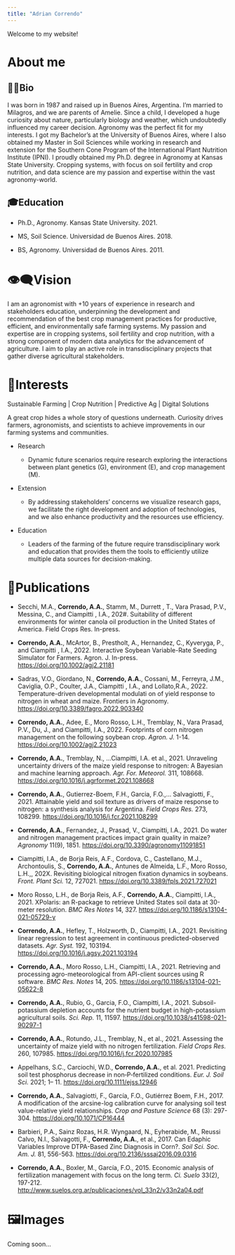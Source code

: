```yaml
---
title: "Adrian Correndo"
---
```


Welcome to my website!

# About me

::: panel-tabset
## 🙋🏻Bio

I was born in 1987 and raised up in Buenos Aires, Argentina. I'm married to Milagros, and we are parents of Amelie. Since a child, I developed a huge curiosity about nature, particularly biology and weather, which undoubtedly influenced my career decision. Agronomy was the perfect fit for my interests. I got my Bachelor's at the University of Buenos Aires, where I also obtained my Master in Soil Sciences while working in research and extension for the Southern Cone Program of the International Plant Nutrition Institute (IPNI). I proudly obtained my Ph.D. degree in Agronomy at Kansas State University. Cropping systems, with focus on soil fertility and crop nutrition, and data science are my passion and expertise within the vast agronomy-world.

## 🎓Education

-   Ph.D., Agronomy. Kansas State University. 2021.

-   MS, Soil Science. Universidad de Buenos Aires. 2018.

-   BS, Agronomy. Universidad de Buenos Aires. 2011.

# 
:::

# 👁️‍🗨️Vision

I am an agronomist with +10 years of experience in research and stakeholders education, underpinning the development and recommendation of the best crop management practices for productive, efficient, and environmentally safe farming systems. My passion and expertise are in cropping systems, soil fertility and crop nutrition, with a strong component of modern data analytics for the advancement of agriculture. I aim to play an active role in transdisciplinary projects that gather diverse agricultural stakeholders.

# 🌽Interests

Sustainable Farming \| Crop Nutrition \| Predictive Ag \| Digital Solutions

A great crop hides a whole story of questions underneath. Curiosity drives farmers, agronomists, and scientists to achieve improvements in our farming systems and communities.

-   Research

    -   Dynamic future scenarios require research exploring the interactions between plant genetics (G), environment (E), and crop management (M).

-   Extension

    -   By addressing stakeholders' concerns we visualize research gaps, we facilitate the right development and adoption of technologies, and we also enhance productivity and the resources use efficiency.

-   Education

    -   Leaders of the farming of the future require transdisciplinary work and education that provides them the tools to efficiently utilize multiple data sources for decision-making.

# 📑Publications

-   Secchi, M.A., **Correndo, A.A.**, Stamm, M., Durrett , T., Vara Prasad, P.V., Messina, C., and Ciampitti , I.A., 202#. Suitability of different environments for winter canola oil production in the United States of America. Field Crops Res. In-press.

-   **Correndo, A.A.**, McArtor, B., Prestholt, A., Hernandez, C., Kyveryga, P., and Ciampitti , I.A., 2022. Interactive Soybean Variable-Rate Seeding Simulator for Farmers. Agron. J. In-press. [https://doi.org/10.1002/agj2.21181](https://doi.org/10.1002/agj2.21181)

-   Sadras, V.O., Giordano, N., **Correndo, A.A.**, Cossani, M., Ferreyra, J.M., Caviglia, O.P., Coulter, J.A., Ciampitti , I.A., and Lollato,R.A., 2022. Temperature-driven developmental modulati on of yield response to nitrogen in wheat and maize. Frontiers in Agronomy. [https://doi.org/10.3389/fagro.2022.903340](https://doi.org/10.3389/fagro.2022.903340)

-   **Correndo, A.A.**, Adee, E., Moro Rosso, L.H., Tremblay, N., Vara Prasad, P.V., Du, J., and Ciampitti, I.A., 2022. Footprints of corn nitrogen management on the following soybean crop. *Agron. J.* 1-14. [https://doi.org/10.1002/agj2.21023](https://doi.org/10.1002/agj2.21023)

-   **Correndo, A.A.**, Tremblay, N., ...Ciampitti, I.A. et al., 2021. Unraveling uncertainty drivers of the maize yield response to nitrogen: A Bayesian and machine learning approach. *Agr. For. Meteorol.* 311, 108668. [https://doi.org/10.1016/j.agrformet.2021.108668](https://doi.org/10.1016/j.agrformet.2021.108668)

-   **Correndo, A.A.**, Gutierrez-Boem, F.H., Garcia, F.O.,... Salvagiotti, F., 2021. Attainable yield and soil texture as drivers of maize response to nitrogen: a synthesis analysis for Argentina. *Field Crops Res.* 273, 108299. [https://doi.org/10.1016/j.fcr.2021.108299](https://doi.org/10.1016/j.fcr.2021.108299)

-   **Correndo, A.A.**, Fernandez, J., Prasad, V., Ciampitti, I.A., 2021. Do water and nitrogen management practices impact grain quality in maize? *Agronomy* 11(9), 1851. [https://doi.org/10.3390/agronomy11091851](https://doi.org/10.3390/agronomy11091851)

-   Ciampitti, I.A., de Borja Reis, A.F., Cordova, C., Castellano, M.J., Archontoulis, S., **Correndo, A.A.**, Antunes de Almeida, L.F., Moro Rosso, L.H.,, 202X. Revisiting biological nitrogen fixation dynamics in soybeans. *Front. Plant Sci.* 12, 727021. [https://doi.org/10.3389/fpls.2021.727021](https://doi.org/10.3389/fpls.2021.727021)

-   Moro Rosso, L.H., de Borja Reis, A.F., **Correndo, A.A.**, Ciampitti, I.A., 2021. XPolaris: an R-package to retrieve United States soil data at 30-meter resolution. *BMC Res Notes* 14, 327. [https://doi.org/10.1186/s13104-021-05729-y](https://doi.org/10.1186/s13104-021-05729-y)

-   **Correndo, A.A.**, Hefley, T., Holzworth, D., Ciampitti, I.A., 2021. Revisiting linear regression to test agreement in continuous predicted-observed datasets. *Agr. Syst.* 192, 103194. [https://doi.org/10.1016/j.agsy.2021.103194](https://doi.org/10.1016/j.agsy.2021.103194)

-   **Correndo, A.A.**, Moro Rosso, L.H., Ciampitti, I.A., 2021. Retrieving and processing agro-meteorological from API-client sources using R software. *BMC Res. Notes* 14, 205. [https://doi.org/10.1186/s13104-021-05622-8](https://doi.org/10.1186/s13104-021-05622-8)

-   **Correndo, A.A.**, Rubio, G., Garcia, F.O., Ciampitti, I.A., 2021. Subsoil-potassium depletion accounts for the nutrient budget in high-potassium agricultural soils. *Sci. Rep.* 11, 11597. [https://doi.org/10.1038/s41598-021-90297-1](https://doi.org/10.1038/s41598-021-90297-1)

-   **Correndo, A.A.**, Rotundo, J.L., Tremblay, N., et al., 2021. Assessing the uncertainty of maize yield with no nitrogen fertilization. *Field Crops Res.* 260, 107985. [https://doi.org/10.1016/j.fcr.2020.107985](https://doi.org/10.1016/j.fcr.2020.107985)

-   Appelhans, S.C., Carciochi, W.D., **Correndo, A.A.**, et al. 2021. Predicting soil test phosphorus decrease in non‐P‐fertilized conditions. *Eur. J. Soil Sci.* 2021; 1-- 11. [https://doi.org/10.1111/ejss.12946](https://doi.org/10.1111/ejss.12946)

-   **Correndo, A.A.**, Salvagiotti, F., García, F.O., Gutiérrez Boem, F.H., 2017. A modification of the arcsine-log calibration curve for analysing soil test value-relative yield relationships. *Crop and Pasture Science* 68 (3): 297-304. [https://doi.org/10.1071/CP16444](https://doi.org/10.1071/CP16444)

-   Barbieri, P.A., Sainz Rozas, H.R. Wyngaard, N., Eyherabide, M., Reussi Calvo, N.I., Salvagotti, F., **Correndo, A.A.**, et al., 2017. Can Edaphic Variables Improve DTPA-Based Zinc Diagnosis in Corn?. *Soil Sci. Soc. Am. J.* 81, 556-563. [https://doi.org/10.2136/sssaj2016.09.0316](https://doi.org/10.2136/sssaj2016.09.0316)

-   **Correndo, A.A.**, Boxler, M., García, F.O., 2015. Economic analysis of fertilization management with focus on the long term. *Ci. Suelo* 33(2), 197-212. [http://www.suelos.org.ar/publicaciones/vol_33n2/v33n2a04.pdf](http://www.suelos.org.ar/publicaciones/vol_33n2/v33n2a04.pdf)

# 🖼️Images

Coming soon...

